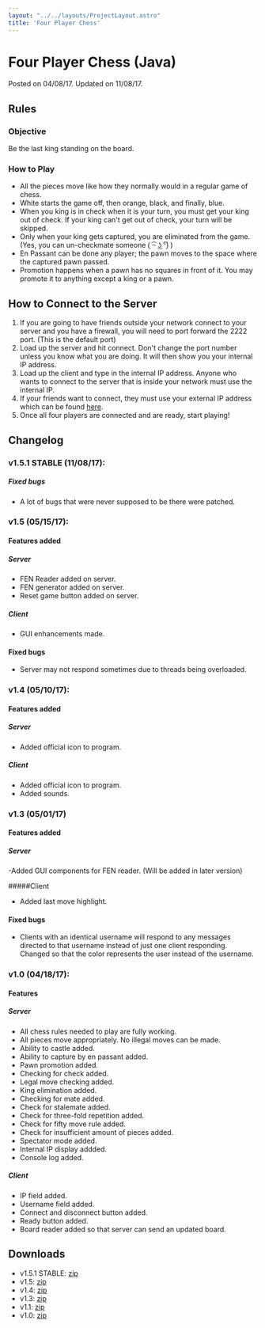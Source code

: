 ```yaml
---
layout: "../../layouts/ProjectLayout.astro"
title: 'Four Player Chess'
---
```


# Four Player Chess (Java)
<span class="post-date">Posted on 04/08/17. Updated on 11/08/17.</span>

## Rules

### Objective

Be the last king standing on the board.

### How to Play
- All the pieces move like how they normally would in a regular game of chess.
- White starts the game off, then orange, black, and finally, blue.
- When you king is in check when it is your turn,  you must get your king out of check. If your king can't get out of check, your turn will be skipped.
- Only when your king gets captured, you are eliminated from the game. (Yes, you can un-checkmate someone <span style="font-family: Arial, sans-serif">( ͡~ ͜ʖ ͡°)</span> )
- En Passant can be done any player; the pawn moves to the space where the captured pawn passed.
- Promotion happens when a pawn has no squares in front of it. You may promote it to anything except a king or a pawn.

## How to Connect to the Server
1. If you are going to have friends outside your network connect to your server and you have a firewall, you will need to port forward the 2222 port. (This is the default port)
2. Load up the server and hit connect. Don't change the port number unless you know what you are doing. It will then show you your internal IP address.
3. Load up the client and type in the internal IP address. Anyone who wants to connect to the server that is inside your network must use the internal IP.
4. If your friends want to connect, they must use your external IP address which can be found&nbsp;<a title="External IP" href="https://www.whatismypublicip.com/" target="_blank" rel="noreferrer noopener">here</a>.
5. Once all four players are connected and are ready, start playing!

## Changelog

### v1.5.1 STABLE (11/08/17):

##### Fixed bugs
- A lot of bugs that were never supposed to be there were patched.

### v1.5 (05/15/17):

#### Features added

##### Server
- FEN Reader added on server.
- FEN generator added on server.
- Reset game button added on server.

##### Client
- GUI enhancements made.

#### Fixed bugs
- Server may not respond sometimes due to threads being overloaded.

### v1.4 (05/10/17):

#### Features added

##### Server
- Added official icon to program.

##### Client
- Added official icon to program.
- Added sounds.

### v1.3 (05/01/17)

#### Features added

##### Server
-Added GUI components for FEN reader. (Will be added in later version)

#####Client
- Added last move highlight.

#### Fixed bugs
- Clients with an identical username will respond to any messages directed to that username instead of just one client responding. Changed so that the color represents the user instead of the username.

### v1.0 (04/18/17):

#### Features

##### Server
- All chess rules needed to play are fully working.
- All pieces move appropriately. No illegal moves can be made.
- Ability to castle added.
- Ability to capture by en passant added.
- Pawn promotion added.
- Checking for check added.
- Legal move checking added.
- King elimination added.
- Checking for mate added.
- Check for stalemate added.
- Check for three-fold repetition added.
- Check for fifty move rule added.
- Check for insufficient amount of pieces added.
- Spectator mode added.
- Internal IP display addded.
- Console log added.

##### Client
- IP field added.
- Username field added.
- Connect and disconnect button added.
- Ready button added.
- Board reader added so that server can send an updated board.

## Downloads
- v1.5.1 STABLE: <a href="/download/four-player-chess/Four%20Player%20Chess%20v1.5.1%20STABLE.zip" download>zip</a>
- v1.5: <a href="/download/four-player-chess/Four%20Player%20Chess%20v1.5.zip" download>zip</a>
- v1.4: <a href="/download/four-player-chess/Four%20Player%20Chess%20v1.4.zip" download>zip</a>
- v1.3: <a href="/download/four-player-chess/Four%20Player%20Chess%20v1.3.zip" download>zip</a>
- v1.1: <a href="/download/four-player-chess/Four%20Player%20Chess%20v1.1.zip" download>zip</a>
- v1.0: <a href="/download/four-player-chess/Four%20Player%20Chess%20v1.0.zip" download>zip</a>
